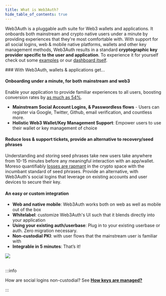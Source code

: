 ```yaml
---
title: What is Web3Auth?
hide_table_of_contents: true
---
```


Web3Auth is a pluggable auth suite for Web3 wallets and applications. It onboards both mainstream and crypto native users
under a minute by providing experiences that they're most comfortable with. With support for all social logins, web & mobile native platforms, wallets and
other key management methods, Web3Auth results in a standard **cryptographic key provider specific to the user and application**. To experience it for yourself check out some [examples](/usecases) or our [dashboard itself](https://dashboard.web3auth.io).

<div style={{display: "flex", "flex-wrap": "wrap", "gap": "10px"}}>
<div style={{"flex-basis": "50%", "flex-grow": "10"}}>
### With Web3Auth, wallets & applications get...

#### Onboarding under a minute, for both mainstream and web3
Enable your application to provide familiar experiences to all users, boosting conversion rates by [as much as 54%](https://www.cio.com/article/234915/ditching-passwords-and-increasing-ecommerce-conversion-rates-by-54-2.html).
- **Mainstream Social Account Logins, & Passwordless flows** -
Users can register via Google, Twitter, Github, email verification, and countless more.
- **Holistic Web3 Wallet/Key Management Support**: Empower users to use their wallet or key management of choice


#### Reduce loss & support tickets, provide an alternative to recovery/seed phrases

Understanding and storing seed phrases take new users take anywhere from 10-15 minutes before any meaningful interaction with an app/wallet. Moreso quantifiably [losses are rapmant](https://finance.yahoo.com/news/4-2-billion-lost-bitcoin-154948781.html#:~:text=Approximately%2020%25%20of%20all%20Bitcoins,billion%2C%20a%20new%20study%20says.) in the crypto space with the incumbant standard of seed phrases. Provide an alternative, with Web3Auth's social logins that
leverage on existing accounts and user devices to secure their key.

#### An easy or custom integration
- **Web and native mobile**: Web3Auth works both on web as well as mobile out of the box
- **Whitelabel**: customize Web3Auth's UI such that it blends directly into your application
- **Using your existing auth/userbase**: Plug in to your existing userbase or auth. Zero migration necessary.
- **Non-custodial PKI**: with user flows that the mainstream user is familiar with
- **Integrable in 5 minutes**: That’s it!

</div>
<div class="image-todo" style={{"flex-basis":"300px", "flex-grow": "1", "text-align": "center" }} >
    <img src="/contents/web3auth-login-modal.png"/>
</div>
</div>
<br />

:::info

How are social logins non-custodial? See [**How keys are managed?**](/key-infrastructure/overview)

:::
